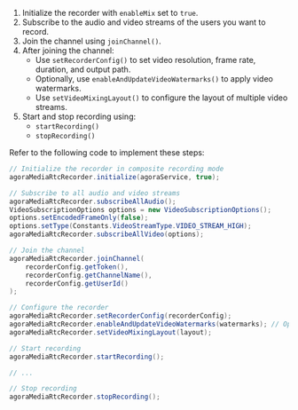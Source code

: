 <PlatformWrapper platform="linux-java">

1. Initialize the recorder with `enableMix` set to `true`.
2. Subscribe to the audio and video streams of the users you want to record.
3. Join the channel using `joinChannel()`.
4. After joining the channel:
   - Use `setRecorderConfig()` to set video resolution, frame rate, duration, and output path.
   - Optionally, use `enableAndUpdateVideoWatermarks()` to apply video watermarks.
   - Use `setVideoMixingLayout()` to configure the layout of multiple video streams.
5. Start and stop recording using:
   - `startRecording()`
   - `stopRecording()`

Refer to the following code to implement these steps:

```java
// Initialize the recorder in composite recording mode
agoraMediaRtcRecorder.initialize(agoraService, true);

// Subscribe to all audio and video streams
agoraMediaRtcRecorder.subscribeAllAudio();
VideoSubscriptionOptions options = new VideoSubscriptionOptions();
options.setEncodedFrameOnly(false);
options.setType(Constants.VideoStreamType.VIDEO_STREAM_HIGH);
agoraMediaRtcRecorder.subscribeAllVideo(options);

// Join the channel
agoraMediaRtcRecorder.joinChannel(
    recorderConfig.getToken(),
    recorderConfig.getChannelName(),
    recorderConfig.getUserId()
);

// Configure the recorder
agoraMediaRtcRecorder.setRecorderConfig(recorderConfig);
agoraMediaRtcRecorder.enableAndUpdateVideoWatermarks(watermarks); // Optional
agoraMediaRtcRecorder.setVideoMixingLayout(layout);

// Start recording
agoraMediaRtcRecorder.startRecording();

// ...

// Stop recording
agoraMediaRtcRecorder.stopRecording();
```

</PlatformWrapper>